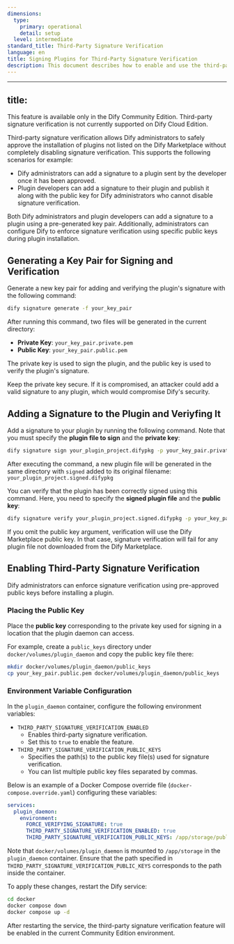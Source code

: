 ```yaml
---
dimensions:
  type:
    primary: operational
    detail: setup
  level: intermediate
standard_title: Third-Party Signature Verification
language: en
title: Signing Plugins for Third-Party Signature Verification
description: This document describes how to enable and use the third-party signature verification feature in the Dify Community Edition, including key pair generation, plugin signing and verification, and environment configuration steps, enabling administrators to securely install plugins not available on the Dify Marketplace.
---
```


---
title: 
---

<Warning>This feature is available only in the Dify Community Edition. Third-party signature verification is not currently supported on Dify Cloud Edition.</Warning>

Third-party signature verification allows Dify administrators to safely approve the installation of plugins not listed on the Dify Marketplace without completely disabling signature verification. This supports the following scenarios for example:

* Dify administrators can add a signature to a plugin sent by the developer once it has been approved.
* Plugin developers can add a signature to their plugin and publish it along with the public key for Dify administrators who cannot disable signature verification.

Both Dify administrators and plugin developers can add a signature to a plugin using a pre-generated key pair. Additionally, administrators can configure Dify to enforce signature verification using specific public keys during plugin installation.

## Generating a Key Pair for Signing and Verification

Generate a new key pair for adding and verifying the plugin's signature with the following command:

```bash
dify signature generate -f your_key_pair
```

After running this command, two files will be generated in the current directory:

* **Private Key**: `your_key_pair.private.pem`
* **Public Key**: `your_key_pair.public.pem`

The private key is used to sign the plugin, and the public key is used to verify the plugin's signature.

<Warning>Keep the private key secure. If it is compromised, an attacker could add a valid signature to any plugin, which would compromise Dify's security.</Warning>

## Adding a Signature to the Plugin and Veriyfing It

Add a signature to your plugin by running the following command. Note that you must specify the **plugin file to sign** and the **private key**:

```bash
dify signature sign your_plugin_project.difypkg -p your_key_pair.private.pem
```

After executing the command, a new plugin file will be generated in the same directory with `signed` added to its original filename: `your_plugin_project.signed.difypkg`

You can verify that the plugin has been correctly signed using this command. Here, you need to specify the **signed plugin file** and the **public key**:

```bash
dify signature verify your_plugin_project.signed.difypkg -p your_key_pair.public.pem
```

<Info>If you omit the public key argument, verification will use the Dify Marketplace public key. In that case, signature verification will fail for any plugin file not downloaded from the Dify Marketplace.</Info>

## Enabling Third-Party Signature Verification

Dify administrators can enforce signature verification using pre-approved public keys before installing a plugin.

### Placing the Public Key

Place the **public key** corresponding to the private key used for signing in a location that the plugin daemon can access.

For example, create a `public_keys` directory under `docker/volumes/plugin_daemon` and copy the public key file there:

```bash
mkdir docker/volumes/plugin_daemon/public_keys
cp your_key_pair.public.pem docker/volumes/plugin_daemon/public_keys
```

### Environment Variable Configuration

In the `plugin_daemon` container, configure the following environment variables:

* `THIRD_PARTY_SIGNATURE_VERIFICATION_ENABLED`
  * Enables third-party signature verification.
  * Set this to `true` to enable the feature.
* `THIRD_PARTY_SIGNATURE_VERIFICATION_PUBLIC_KEYS`
  * Specifies the path(s) to the public key file(s) used for signature verification.
  * You can list multiple public key files separated by commas.

Below is an example of a Docker Compose override file (`docker-compose.override.yaml`) configuring these variables:

```yaml
services:
  plugin_daemon:
    environment:
      FORCE_VERIFYING_SIGNATURE: true
      THIRD_PARTY_SIGNATURE_VERIFICATION_ENABLED: true
      THIRD_PARTY_SIGNATURE_VERIFICATION_PUBLIC_KEYS: /app/storage/public_keys/your_key_pair.public.pem
```

<Info>Note that `docker/volumes/plugin_daemon` is mounted to `/app/storage` in the `plugin_daemon` container. Ensure that the path specified in `THIRD_PARTY_SIGNATURE_VERIFICATION_PUBLIC_KEYS` corresponds to the path inside the container.</Info>

To apply these changes, restart the Dify service:

```bash
cd docker
docker compose down
docker compose up -d
```

After restarting the service, the third-party signature verification feature will be enabled in the current Community Edition environment.
